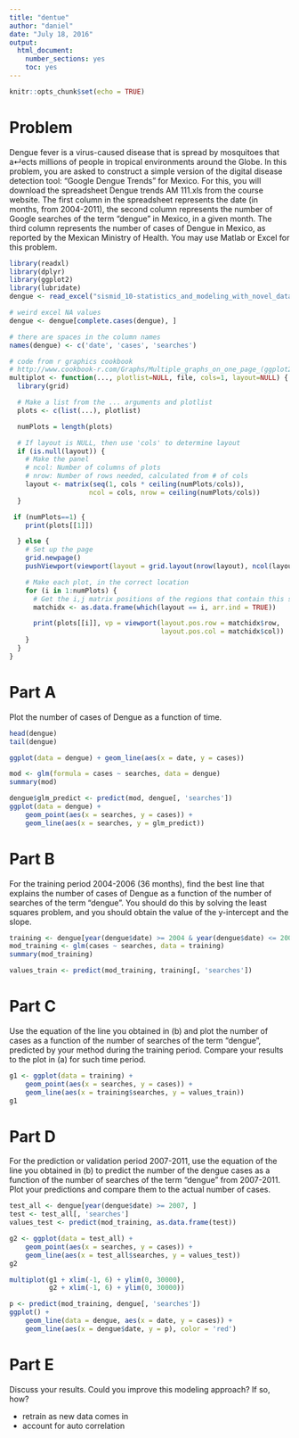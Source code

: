 ```yaml
---
title: "dentue"
author: "daniel"
date: "July 18, 2016"
output: 
  html_document: 
    number_sections: yes
    toc: yes
---
```


```r
knitr::opts_chunk$set(echo = TRUE)
```

# Problem

Dengue fever is a virus-caused disease that is spread by mosquitoes that a↵ects millions of people in tropical
environments around the Globe. In this problem, you are asked to construct a simple version of the digital
disease detection tool: “Google Dengue Trends” for Mexico. For this, you will download the spreadsheet
Dengue trends AM 111.xls from the course website. The first column in the spreadsheet represents the
date (in months, from 2004-2011), the second column represents the number of Google searches of the term
“dengue” in Mexico, in a given month. The third column represents the number of cases of Dengue in
Mexico, as reported by the Mexican Ministry of Health. You may use Matlab or Excel for this problem.

```r
library(readxl)
library(dplyr)
library(ggplot2)
library(lubridate)
dengue <- read_excel("sismid_10-statistics_and_modeling_with_novel_data_streams/dengue/Dengue_trends_AM_111.xls")

# weird excel NA values
dengue <- dengue[complete.cases(dengue), ]

# there are spaces in the column names
names(dengue) <- c('date', 'cases', 'searches')
```

```r
# code from r graphics cookbook
# http://www.cookbook-r.com/Graphs/Multiple_graphs_on_one_page_(ggplot2)/
multiplot <- function(..., plotlist=NULL, file, cols=1, layout=NULL) {
  library(grid)

  # Make a list from the ... arguments and plotlist
  plots <- c(list(...), plotlist)

  numPlots = length(plots)

  # If layout is NULL, then use 'cols' to determine layout
  if (is.null(layout)) {
    # Make the panel
    # ncol: Number of columns of plots
    # nrow: Number of rows needed, calculated from # of cols
    layout <- matrix(seq(1, cols * ceiling(numPlots/cols)),
                    ncol = cols, nrow = ceiling(numPlots/cols))
  }

 if (numPlots==1) {
    print(plots[[1]])

  } else {
    # Set up the page
    grid.newpage()
    pushViewport(viewport(layout = grid.layout(nrow(layout), ncol(layout))))

    # Make each plot, in the correct location
    for (i in 1:numPlots) {
      # Get the i,j matrix positions of the regions that contain this subplot
      matchidx <- as.data.frame(which(layout == i, arr.ind = TRUE))

      print(plots[[i]], vp = viewport(layout.pos.row = matchidx$row,
                                      layout.pos.col = matchidx$col))
    }
  }
}
```

# Part A

Plot the number of cases of Dengue as a function of time.

```r
head(dengue)
tail(dengue)
```

```r
ggplot(data = dengue) + geom_line(aes(x = date, y = cases))
```

```r
mod <- glm(formula = cases ~ searches, data = dengue)
summary(mod)
```

```r
dengue$glm_predict <- predict(mod, dengue[, 'searches'])
ggplot(data = dengue) +
    geom_point(aes(x = searches, y = cases)) +
    geom_line(aes(x = searches, y = glm_predict))
```

# Part B

For the training period 2004-2006 (36 months), find the best line that explains the number of cases
of Dengue as a function of the number of searches of the term “dengue”. You should do this by solving
the least squares problem, and you should obtain the value of the y-intercept and the slope.


```r
training <- dengue[year(dengue$date) >= 2004 & year(dengue$date) <= 2006, ]
mod_training <- glm(cases ~ searches, data = training)
summary(mod_training)
```

```r
values_train <- predict(mod_training, training[, 'searches'])
```

# Part C

Use the equation of the line you obtained in (b) and plot the number of cases as a function of the number
of searches of the term “dengue”, predicted by your method during the training period. Compare your
results to the plot in (a) for such time period.

```r
g1 <- ggplot(data = training) +
    geom_point(aes(x = searches, y = cases)) +
    geom_line(aes(x = training$searches, y = values_train))
g1
```

# Part D

For the prediction or validation period 2007-2011, use the equation of the line you obtained in (b)
to predict the number of the dengue cases as a function of the number of searches of the term “dengue”
from 2007-2011. Plot your predictions and compare them to the actual number of cases.

```r
test_all <- dengue[year(dengue$date) >= 2007, ]
test <- test_all[, 'searches']
values_test <- predict(mod_training, as.data.frame(test))
```

```r
g2 <- ggplot(data = test_all) +
    geom_point(aes(x = searches, y = cases)) +
    geom_line(aes(x = test_all$searches, y = values_test))
g2
```

```r
multiplot(g1 + xlim(-1, 6) + ylim(0, 30000),
          g2 + xlim(-1, 6) + ylim(0, 30000))
```

```r
p <- predict(mod_training, dengue[, 'searches'])
ggplot() +
    geom_line(data = dengue, aes(x = date, y = cases)) +
    geom_line(aes(x = dengue$date, y = p), color = 'red')
```

# Part E

Discuss your results. Could you improve this modeling approach? If so, how?

- retrain as new data comes in
- account for auto correlation


